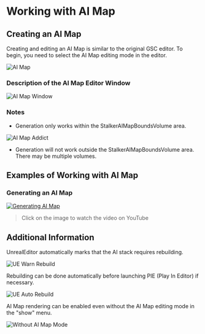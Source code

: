 # Working with AI Map

## Creating an AI Map
Creating and editing an AI Map is similar to the original GSC editor. To begin, you need to select the AI Map editing mode in the editor.

![AI Map](./ai-map.ru/img/ai-map.png)

### Description of the AI Map Editor Window

![AI Map Window](./ai-map.ru/img/ai-map-window.png)

### Notes

- Generation only works within the StalkerAIMapBoundsVolume area.

![AI Map Addict](./ai-map.ru/img/ai-map-addict.png)
* Generation will not work outside the StalkerAIMapBoundsVolume area. There may be multiple volumes.

## Examples of Working with AI Map

### Generating an AI Map
[![Generating AI Map](https://img.youtube.com/vi/aqi7WYrc2XE/maxresdefault.jpg)](http://www.youtube.com/watch?v=aqi7WYrc2XE "Generating AI Map")
> Click on the image to watch the video on YouTube

## Additional Information

UnrealEditor automatically marks that the AI stack requires rebuilding.

![UE Warn Rebuild](./ai-map.ru/img/ue-warn-rebuild.png)

Rebuilding can be done automatically before launching PIE (Play In Editor) if necessary.

![UE Auto Rebuild](./ai-map.ru/img/ue-auto-build.png)

AI Map rendering can be enabled even without the AI Map editing mode in the "show" menu.

![Without AI Map Mode](./ai-map.ru/img/without-aimap-mode.png)

